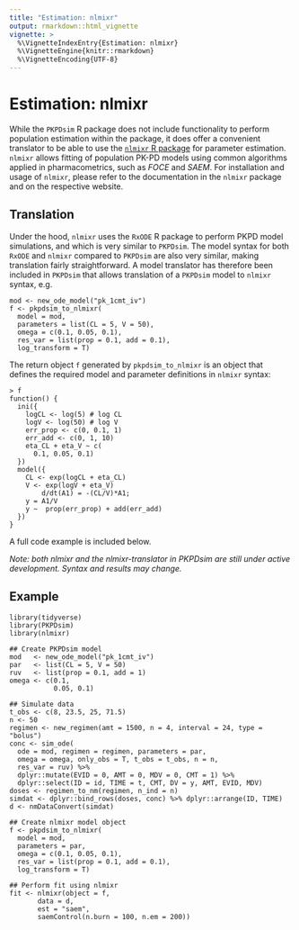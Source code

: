 ```yaml
---
title: "Estimation: nlmixr"
output: rmarkdown::html_vignette
vignette: >
  %\VignetteIndexEntry{Estimation: nlmixr}
  %\VignetteEngine{knitr::rmarkdown}
  %\VignetteEncoding{UTF-8}
---
```


# Estimation: nlmixr

While the `PKPDsim` R package does not include functionality to perform population estimation within the package, it does offer
a convenient translator to be able to use the [`nlmixr` R package](http://nlmixr.org) for parameter estimation. `nlmixr` allows fitting of
population PK-PD models using common algorithms applied in pharmacometrics, such as *FOCE* and *SAEM*. For installation and usage of `nlmixr`,
please refer to the documentation in the `nlmixr` package and on the respective website.

## Translation

Under the hood, `nlmixr` uses the `RxODE` R package to perform PKPD model simulations, and which is very similar to `PKPDsim`. The model syntax for both `RxODE` and `nlmixr` compared to `PKPDsim` are also very similar, making translation fairly straightforward. A model translator has therefore been included in `PKPDsim` that allows translation of a `PKPDsim` model to `nlmixr` syntax, e.g.

```
mod <- new_ode_model("pk_1cmt_iv")
f <- pkpdsim_to_nlmixr(
  model = mod,
  parameters = list(CL = 5, V = 50),
  omega = c(0.1, 0.05, 0.1),
  res_var = list(prop = 0.1, add = 0.1),
  log_transform = T)
```

The return object `f` generated by `pkpdsim_to_nlmixr` is an object that defines the required model and parameter definitions in `nlmixr` syntax:

```
> f
function() {
  ini({
    logCL <- log(5) # log CL
    logV <- log(50) # log V
    err_prop <- c(0, 0.1, 1)
    err_add <- c(0, 1, 10)
    eta_CL + eta_V ~ c(
      0.1, 0.05, 0.1)
  })
  model({
    CL <- exp(logCL + eta_CL)
    V <- exp(logV + eta_V)
        d/dt(A1) = -(CL/V)*A1;
    y = A1/V
    y ~  prop(err_prop) + add(err_add)
  })
}
```

A full code example is included below.

*Note: both nlmixr and the nlmixr-translator in PKPDsim are still under active development. Syntax and results may change.*

## Example

```
library(tidyverse)
library(PKPDsim)
library(nlmixr)

## Create PKPDsim model
mod   <- new_ode_model("pk_1cmt_iv")
par   <- list(CL = 5, V = 50)
ruv   <- list(prop = 0.1, add = 1)
omega <- c(0.1,
           0.05, 0.1)

## Simulate data
t_obs <- c(8, 23.5, 25, 71.5)
n <- 50
regimen <- new_regimen(amt = 1500, n = 4, interval = 24, type = "bolus")
conc <- sim_ode(
  ode = mod, regimen = regimen, parameters = par,
  omega = omega, only_obs = T, t_obs = t_obs, n = n,
  res_var = ruv) %>%
  dplyr::mutate(EVID = 0, AMT = 0, MDV = 0, CMT = 1) %>%
  dplyr::select(ID = id, TIME = t, CMT, DV = y, AMT, EVID, MDV)
doses <- regimen_to_nm(regimen, n_ind = n)
simdat <- dplyr::bind_rows(doses, conc) %>% dplyr::arrange(ID, TIME)
d <- nmDataConvert(simdat)

## Create nlmixr model object
f <- pkpdsim_to_nlmixr(
  model = mod,
  parameters = par,
  omega = c(0.1, 0.05, 0.1),
  res_var = list(prop = 0.1, add = 0.1),
  log_transform = T)

## Perform fit using nlmixr
fit <- nlmixr(object = f,
       data = d,
       est = "saem",
       saemControl(n.burn = 100, n.em = 200))

```
